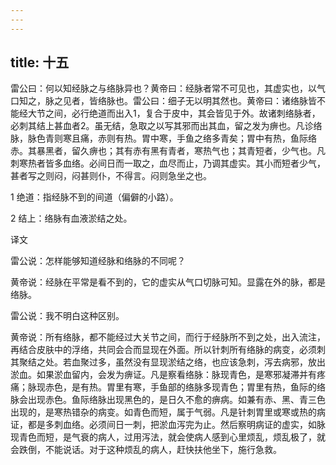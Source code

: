 ```yaml
---
---
---
```

title: 十五
---




雷公曰：何以知经脉之与络脉异也？黄帝曰：经脉者常不可见也，其虚实也，以气口知之，脉之见者，皆络脉也。雷公曰：细子无以明其然也。黄帝曰：诸络脉皆不能经大节之间，必行绝道而出入1，复合于皮中，其会皆见于外。故诸刺络脉者，必刺其结上甚血者2。虽无结，急取之以写其邪而出其血，留之发为痹也。凡诊络脉，脉色青则寒且痛，赤则有热。胃中寒，手鱼之络多青矣；胃中有热，鱼际络赤。其暴黑者，留久痹也；其有赤有黑有青者，寒热气也；其青短者，少气也。凡刺寒热者皆多血络。必间日而一取之，血尽而止，乃调其虚实。其小而短者少气，甚者写之则闷，闷甚则仆，不得言。闷则急坐之也。

1 绝道：指经脉不到的间道（偏僻的小路）。

2 结上：络脉有血液淤结之处。

译文

雷公说：怎样能够知道经脉和络脉的不同呢？

黄帝说：经脉在平常是看不到的，它的虚实从气口切脉可知。显露在外的脉，都是络脉。

雷公说：我不明白这种区别。

黄帝说：所有络脉，都不能经过大关节之间，而行于经脉所不到之处，出入流注，再结合皮肤中的浮络，共同会合而显现在外面。所以针刺所有络脉的病变，必须刺其聚结之处。若血聚过多，虽然没有显现淤结之络，也应该急刺，泻去病邪，放出淤血。如果淤血留内，会发为痹证。凡是察看络脉：脉现青色，是寒邪凝滞并有疼痛；脉现赤色，是有热。胃里有寒，手鱼部的络脉多现青色；胃里有热，鱼际的络脉会出现赤色。鱼际络脉出现黑色的，是日久不愈的痹病。如兼有赤、黑、青三色出现的，是寒热错杂的病变。如青色而短，属于气弱。凡是针刺胃里或寒或热的病证，都是多刺血络。必须间日一刺，把淤血泻完为止。然后察明病证的虚实，如脉现青色而短，是气衰的病人，过用泻法，就会使病人感到心里烦乱，烦乱极了，就会跌倒，不能说话。对于这种烦乱的病人，赶快扶他坐下，施行急救。